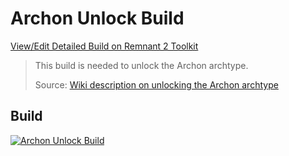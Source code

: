 
# Archon Unlock Build

[View/Edit Detailed Build on Remnant 2 Toolkit](https://www.remnant2toolkit.com/builder?archtype=la3vvu%2C0ipjpk&skill=dajt58%2Cy9oqq6&helm=abhqna&torso=2h9xgj&legs=4sy6z9&gloves=47ak51&relic=weaetb&amulet=rpxs8n&ring=pqez3b%2Cac27lx%2C7fmi47%2Cukufrn&weapon=8n3e07%2Cgts5dh%2Czn3boo&name=Archon+Unlock+Build)

> This build is needed to unlock the Archon archtype.
>
> Source: [Wiki description on unlocking the Archon archtype](https://remnant.wiki/Archon#Unlocking)

## Build

[![Archon Unlock Build](https://d2sqltdcj8czo5.cloudfront.net/featured-builds/archon_unlock.png)](https://www.remnant2toolkit.com/builder?archtype=la3vvu%2C0ipjpk&skill=dajt58%2Cy9oqq6&helm=abhqna&torso=2h9xgj&legs=4sy6z9&gloves=47ak51&relic=weaetb&amulet=rpxs8n&ring=pqez3b%2Cac27lx%2C7fmi47%2Cukufrn&weapon=8n3e07%2Cgts5dh%2Czn3boo&name=Archon+Unlock+Build)
